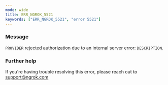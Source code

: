 ```yaml
---
mode: wide
title: ERR_NGROK_5521
keywords: ["ERR_NGROK_5521", "error 5521"]
---
```



### Message

`PROVIDER` rejected authorization due to an internal server error: `DESCRIPTION`.

<ErrorDetails />

### Further help

If you're having trouble resolving this error, please reach out to [support@ngrok.com](mailto:support@ngrok.com?subject=Help%20with%20ERR_NGROK_5521)
